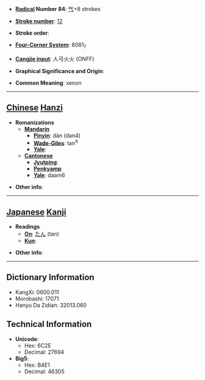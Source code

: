 * '''[[Wiktionary:Chinese radical index| Radical]] Number 84''': [[Wiktionary:Chinese radical index 气|气]]+8 strokes

* '''[[Wiktionary:Chinese total strokes index|Stroke number]]''': [[Wiktionary:Chinese total strokes index 12|12]]

* '''Stroke order''': 

* '''[[Wiktionary:Chinese four corner index|Four-Corner System]]''': 8081<sub>7</sub>

* '''[[Wiktionary:Chinese Cangjie index|Cangjie input]]''': 人弓火火 (ONFF)

* '''Graphical Significance and Origin''': 

* '''Common Meaning''': xenon

----

== [[Chinese]] [[Hanzi]] ==

* '''Romanizations'''
** '''[[Mandarin]]'''
*** '''[[Pinyin]]''': dàn (dan4)
*** '''[[Wade-Giles]]''': tan<sup>4</sup>
*** '''[[Yale]]''': 
** '''[[Cantonese]]'''
*** '''[[Jyutping]]''':
*** '''[[Penkyamp]]''': 
*** '''[[Yale]]''': daam6

* '''Other info''': 

----

== [[Japanese]] [[Kanji]] ==

* '''Readings'''
** '''[[On]]''': [[たん]] (tan)
** '''[[Kun]]''': 

* '''Other info''':  

----

== Dictionary Information ==

* KangXi: 0600.011
* Morobashi: 17071
* Hanyu Da Zidian: 32013.060

== Technical Information ==

* '''Unicode''':
** Hex: 6C2E
** Decimal: 27694
* '''Big5''':
** Hex: B4E1
** Decimal: 46305